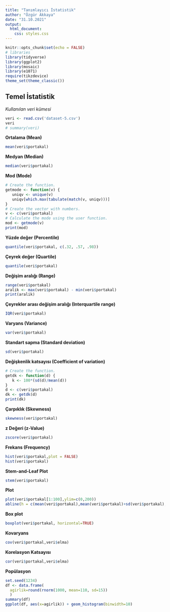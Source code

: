 ---
title: "Tanımlayıcı İstatistik"
author: "Özgür Akkaya"
date: "31.10.2021"
output: 
  html_document:
    css: styles.css
---

```{r setup, include=FALSE}
knitr::opts_chunk$set(echo = FALSE)
# libraries
library(tidyverse)
library(ggplot2)
library(mosaic)
library(e1071)
require(tikzdevice)
theme_set(theme_classic())
```

## Temel İstatistik

*Kullanılan veri kümesi*
```{r}
veri <- read.csv('dataset-5.csv')
veri
# summary(veri)
```

**Ortalama (Mean)**
```{r veri}
mean(veri$portakal)
```

**Medyan (Median)**
```{r}
median(veri$portakal)
```

**Mod (Mode)**
```{r echo=FALSE}
# Create the function.
getmode <- function(v) {
   uniqv <- unique(v)
   uniqv[which.max(tabulate(match(v, uniqv)))]
}
# Create the vector with numbers.
v <- c(veri$portakal)
# Calculate the mode using the user function.
mod <- getmode(v)
print(mod)
```

**Yüzde değer (Percentile)**
```{r}
quantile(veri$portakal, c(.32, .57, .98))
```

**Çeyrek değer (Quartile)**
```{r}
quantile(veri$portakal)
```

**Değişim aralığı (Range)**
```{r}
range(veri$portakal)
aralik <- max(veri$portakal) - min(veri$portakal)
print(aralik)
```

**Çeyrekler arası değişim aralığı (Interquartile range)**
```{r}
IQR(veri$portakal)
```

**Varyans (Variance)**
```{r}
var(veri$portakal)
```

**Standart sapma (Standard deviation)**
```{r echo=FALSE}
sd(veri$portakal)
```

**Değişkenlik katsayısı (Coefficient of variation)**
```{r}
# Create the function.
getdk <- function(d) {
   k <- 100*(sd(d)/mean(d))
}
d <- c(veri$portakal)
dk <- getdk(d)
print(dk)
```

**Çarpıklık (Skewness)**
```{r}
skewness(veri$portakal)
```

**z Değeri (z-Value)**
```{r}
zscore(veri$portakal)
```

**Frekans (Frequency)**
```{r}
hist(veri$portakal,plot = FALSE)
hist(veri$portakal)
```

**Stem-and-Leaf Plot**
```{r}
stem(veri$portakal)
```

**Plot**
```{r}
plot(veri$portakal[1:100],ylim=c(0,200))
abline(h = c(mean(veri$portakal),mean(veri$portakal)+sd(veri$portakal),mean(veri$portakal)-sd(veri$portakal),mean(veri$portakal)+2*sd(veri$portakal),mean(veri$portakal)-2*sd(veri$portakal)), col = c("red", "blue", "blue", "green", "green"))
```

**Box plot**
```{r}
boxplot(veri$portakal, horizontal=TRUE)
```

**Kovaryans**
```{r}
cov(veri$portakal,veri$elma)
```

**Korelasyon Katsayısı**
```{r}
cor(veri$portakal,veri$elma)
```

**Popülasyon**
```{r}
set.seed(1234)
df <- data.frame(
  agirlik=round(rnorm(1000, mean=110, sd=15))
  )
summary(df)
ggplot(df, aes(x=agirlik)) + geom_histogram(binwidth=10)
```
















